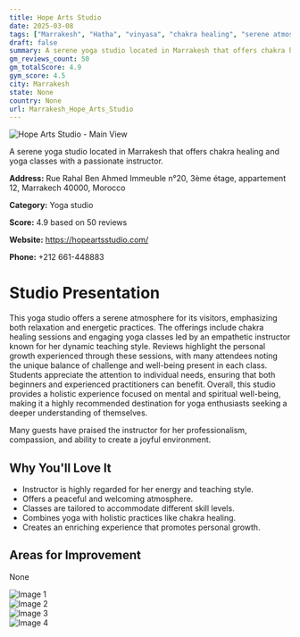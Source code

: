 ```yaml
---
title: Hope Arts Studio
date: 2025-03-08
tags: ["Marrakesh", "Hatha", "vinyasa", "chakra healing", "serene atmosphere", "holistic practices", "Marrakesh"]  
draft: false
summary: A serene yoga studio located in Marrakesh that offers chakra healing and yoga classes with a passionate instructor.
gm_reviews_count: 50
gm_totalScore: 4.9
gym_score: 4.5
city: Marrakesh
state: None
country: None
url: Marrakesh_Hope_Arts_Studio
---
```


<div className="aspect-[16/9] relative my-8">
  <img 
    src="https://lh5.googleusercontent.com/p/AF1QipNX9TRAgihLznHihpMhByvfJzDuC_tYF-BbhM45=w1920-h1080-k-no"
    alt="Hope Arts Studio - Main View"
    className="object-cover absolute inset-0 w-full h-full rounded-lg"
  />
</div>

A serene yoga studio located in Marrakesh that offers chakra healing and yoga classes with a passionate instructor.

**Address:** Rue Rahal Ben Ahmed Immeuble n°20, 3ème étage, appartement 12, Marrakech 40000, Morocco

**Category:** Yoga studio

**Score:** 4.9 based on 50 reviews

**Website:** https://hopeartsstudio.com/

**Phone:** +212 661-448883

# Studio Presentation

This yoga studio offers a serene atmosphere for its visitors, emphasizing both relaxation and energetic practices. The offerings include chakra healing sessions and engaging yoga classes led by an empathetic instructor known for her dynamic teaching style. Reviews highlight the personal growth experienced through these sessions, with many attendees noting the unique balance of challenge and well-being present in each class. Students appreciate the attention to individual needs, ensuring that both beginners and experienced practitioners can benefit. Overall, this studio provides a holistic experience focused on mental and spiritual well-being, making it a highly recommended destination for yoga enthusiasts seeking a deeper understanding of themselves.

Many guests have praised the instructor for her professionalism, compassion, and ability to create a joyful environment.

## Why You'll Love It

- Instructor is highly regarded for her energy and teaching style.
- Offers a peaceful and welcoming atmosphere.
- Classes are tailored to accommodate different skill levels.
- Combines yoga with holistic practices like chakra healing.
- Creates an enriching experience that promotes personal growth.

## Areas for Improvement

None

<div className="grid grid-cols-1 xl:grid-cols-2 gap-4 my-8">
<div className="aspect-[4/3] relative"><img src="https://lh5.googleusercontent.com/p/AF1QipMy6DyITjW8dO7REXK4MM4DsS_lyiFyDEd-_uRc=w1920-h1080-k-no" alt="Image 1" className="object-cover absolute inset-0 w-full h-full rounded-lg" /></div>
<div className="aspect-[4/3] relative"><img src="https://lh5.googleusercontent.com/p/AF1QipOrsiI5LOeYOo7mA4sssias_xlqUw2mx5Cp30_R=w1920-h1080-k-no" alt="Image 2" className="object-cover absolute inset-0 w-full h-full rounded-lg" /></div>
<div className="aspect-[4/3] relative"><img src="https://lh5.googleusercontent.com/p/AF1QipPCwROA_Bd6b6CsNU9YiwJpg7Io4ivez3Ww_Otz=w1920-h1080-k-no" alt="Image 3" className="object-cover absolute inset-0 w-full h-full rounded-lg" /></div>
<div className="aspect-[4/3] relative"><img src="https://lh5.googleusercontent.com/p/AF1QipOXYK4knPjZFtZsRz2z9YQ9sA2DfXaLoNGorEmJ=w1920-h1080-k-no" alt="Image 4" className="object-cover absolute inset-0 w-full h-full rounded-lg" /></div>
</div>